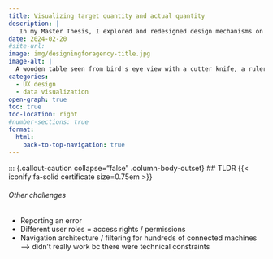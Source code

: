 ```yaml
---
title: Visualizing target quantity and actual quantity
description: |
   In my Master Thesis, I explored and redesigned design mechanisms on Instagram for a greater sense of user agency.
date: 2024-02-20
#site-url:
image: img/designingforagency-title.jpg
image-alt: |
  A wooden table seen from bird's eye view with a cutter knife, a ruler and a printed sheet of paper lying on it
categories:
  - UX design
  - data visualization
open-graph: true
toc: true
toc-location: right
#number-sections: true
format:
  html:
    back-to-top-navigation: true
---
```


::: {.callout-caution collapse="false" .column-body-outset}
## TLDR {{< iconify fa-solid certificate size=0.75em >}} 

###### Other challenges
- Reporting an error 
- Different user roles = access rights / permissions 
- Navigation architecture / filtering for hundreds of connected machines —> didn’t really work bc there were technical constraints 

